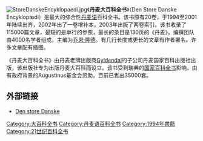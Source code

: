 [[Image:StoreDanskeEncyklopaedi.jpg|thumb]]《'''丹麦大百科全书'''》（Den Store Danske Encyklopædi）是最大的综合性[[丹麦语|丹麦语]]百科全书。该书原有20卷，于1994至2001年陆续出齐，2002年出了一卷增补本，2003年出版了两卷索引。该书收录了115000篇文章，最短的是单行的参照，最长的条目是130页的《丹麦》。编撰团队由4000名学者组成，主编为[[乔恩·隆德|乔恩·隆德]]。有几行长度或更长的文章有作者署名。许多文章配有插图。

《丹麦大百科全书》由丹麦老牌出版商[[Gyldendal|Gyldendal]]的子公司丹麦国家百科出版社出版，该出版社专为出版丹麦大百科而设立。该书受到瑞典的[[国家百科全书|国家百科全书]]影响，由有政府背景的Augustinus基金会资助。目前已售出35000套。

== 外部链接 ==
* [http://denstoredanske.dk/ Den store Danske]{{Wayback|url=http://denstoredanske.dk/ |date=20200510165514 }}
[[Category:大百科全书|Category:大百科全书]]
[[Category:丹麦语百科全书|Category:丹麦语百科全书]]
[[Category:1994年書籍|Category:1994年書籍]]
[[Category:21世纪百科全书|Category:21世纪百科全书]]